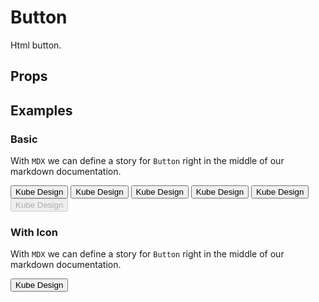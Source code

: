 
<Meta title="Components/Button" component={Button} />

# Button

Html button.

## Props
<Props of={Button} />


## Examples

### Basic

With `MDX` we can define a story for `Button` right in the middle of our
markdown documentation.

<Preview>
  <Story name="basic buttons">
    <div>
      <Button type="primary">Kube Design</Button>
      <Button type="control">Kube Design</Button>
      <Button>Kube Design</Button>
      <Button type="danger">Kube Design</Button>
      <Button type="flat">Kube Design</Button>
      <Button disabled>Kube Design</Button>
    </div>
  </Story>
</Preview>


### With Icon
With `MDX` we can define a story for `Button` right in the middle of our
markdown documentation.

<Preview>
  <Story name="buttons with icon">
    <div>
      <Button icon="add">Kube Design</Button>
    </div>
  </Story>
</Preview>
